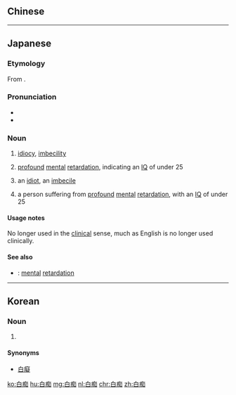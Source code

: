 {{also|白癡}}
==Chinese==
{{zh-see|白癡}}

----

==Japanese==
{{ja-kanjitab|はく|ち|yomi=on}}

===Etymology===
From {{etyl|ltc|ja|sort=はくち}}.

===Pronunciation===
* {{l|ja|sc=Latn|音読み|On'yomi}}
* {{IPA|lang=ja|[ha̠kɯᵝt͡ɕi]|[ha̠kɯ̥ᵝt͡ɕi]}}

===Noun===
{{ja-noun|はくち}}

# [[idiocy]], [[imbecility]]
# {{lb|ja|sort=はくち|dated|medical}} [[profound]] [[mental]] [[retardation]], indicating an [[IQ]] of under 25
# an [[idiot]], an [[imbecile]]
# {{lb|ja|sort=はくち|dated|medical}} a person suffering from [[profound]] [[mental]] [[retardation]], with an [[IQ]] of under 25

====Usage notes====
No longer used in the [[clinical]] sense, much as English {{m|en|idiot}} is no longer used clinically.

====See also====
* {{l|ja|知恵遅れ|tr={{l|ja|ちえおくれ}}, ''{{l|ja|sc=Latn|chie okure}}''}}: [[mental]] [[retardation]]

----

==Korean==
{{ko-hanjatab}}

===Noun===
{{ko-noun|hj|hangeul=백치}}

# {{hanja form of|백치|[[idiot]]}}

====Synonyms====
* [[白癡]]

[[ko:白痴]]
[[hu:白痴]]
[[mg:白痴]]
[[nl:白痴]]
[[chr:白痴]]
[[zh:白痴]]
